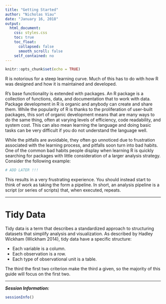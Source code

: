 ---
title: "Getting Started"
author: "Nicholas Viau"
date: "January 16, 2018"
output:
  html_document:
    css: styles.css
    toc: true
    toc_float:
      collapsed: false
      smooth_scroll: false
    self_contained: no
---

```{r setup, include=FALSE}
knitr::opts_chunk$set(echo = TRUE)
```

R is notorious for a steep learning curve. Much of this has to do with how R was designed and how it is maintained and developed.

R’s base functionality is extended with packages. An R package is a collection of functions, data, and documentation that to work with data. Package development in R is organic and anybody can create and share them. While the popularity of R is thanks to the proliferation of user-built packages, this sort of organic development means that are many ways to do the same thing, often at varying levels of efficiency, code readability, and system cost. This can also mean learning the language and doing basic tasks can be very difficult if you do not understand the language well.

While the pitfalls are avoidable, they often go unnoticed due to frustration associated with the learning process, and pitfalls soon turn into bad habits. One of the common bad habits people display when learning R is quickly searching for packages with little consideration of a larger analysis strategy. Consider the following example:


```{r, eval = FALSE}
# ADD LATER !!!
```

This results in a very frustrating experience. You should instead start to think of work as taking the form a pipeline. In short, an analysis pipeline is a script (or series of scripts) that, when executed, repeats.

<hr style="border-width: 3px; border-color: #252525;">

# Tidy Data

Tidy data is a term that describes a standardized approach to structuring datasets that simplify analysis and visualization. As described by Hadley Wickham (Wickham 2014), tidy data have a specific structure:

* Each variable is a column.
* Each observation is a row.
* Each type of observational unit is a table.

The third the first two criterion make the third a given, so the majority of this guide will focus on the first two.

<hr style="border-width: 3px; border-color: #252525;">

_**Session Information:**_

```{r, echo = FALSE}
sessionInfo()
```
